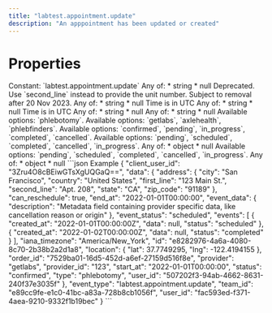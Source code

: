 ```yaml
---
title: "labtest.appointment.update"
description: "An apppointment has been updated or created"
---
```

# Properties
<ResponseField name="event_type" type="const string" required="true">
Constant: `labtest.appointment.update`
</ResponseField>
<ResponseField name="team_id" type="string" required="true">
</ResponseField>
<ResponseField name="user_id" type="string" required="true">
</ResponseField>
<ResponseField name="client_user_id" type="string" required="true">
</ResponseField>
<ResponseField name="data" type="ClientFacingAppointment" required="true">
<Expandable title="ClientFacingAppointment" defaultOpen="true">
<ResponseField name="id" type="string" required="true">
</ResponseField>
<ResponseField name="user_id" type="string" required="true">
</ResponseField>
<ResponseField name="order_id" type="string" required="true">
</ResponseField>
<ResponseField name="address" type="USAddress" required="true">
<Expandable title="USAddress" defaultOpen="true">
<ResponseField name="first_line" type="string" required="true">
</ResponseField>
<ResponseField name="second_line" type="anyOf | null">
Any of:
* string
* null
</ResponseField>
<ResponseField name="city" type="string" required="true">
</ResponseField>
<ResponseField name="state" type="string" required="true">
</ResponseField>
<ResponseField name="zip_code" type="string" required="true">
</ResponseField>
<ResponseField name="unit" type="anyOf | null" deprecated>
Deprecated. Use `second_line` instead to provide the unit number. Subject to removal after 20 Nov 2023.
Any of:
* string
* null
</ResponseField>
</Expandable>
</ResponseField>
<ResponseField name="location" type="LngLat" required="true">
<Expandable title="LngLat" defaultOpen="true">
<ResponseField name="lng" type="number" required="true">
</ResponseField>
<ResponseField name="lat" type="number" required="true">
</ResponseField>
</Expandable>
</ResponseField>
<ResponseField name="start_at" type="anyOf" required="true">
Time is in UTC
Any of:
* string
* null
</ResponseField>
<ResponseField name="end_at" type="anyOf" required="true">
Time is in UTC
Any of:
* string
* null
</ResponseField>
<ResponseField name="iana_timezone" type="anyOf | null">
Any of:
* string
* null
</ResponseField>
<ResponseField name="type" type="enum<string>" required="true">
Available options: `phlebotomy`.
</ResponseField>
<ResponseField name="provider" type="enum<string>" required="true">
Available options: `getlabs`, `axlehealth`, `phlebfinders`.
</ResponseField>
<ResponseField name="status" type="enum<string>" required="true">
Available options: `confirmed`, `pending`, `in_progress`, `completed`, `cancelled`.
</ResponseField>
<ResponseField name="provider_id" type="string" required="true">
</ResponseField>
<ResponseField name="can_reschedule" type="boolean" required="true">
</ResponseField>
<ResponseField name="event_status" type="enum<string>" required="true">
Available options: `pending`, `scheduled`, `completed`, `cancelled`, `in_progress`.
</ResponseField>
<ResponseField name="event_data" type="anyOf | null">
Any of:
* object
* null
</ResponseField>
<ResponseField name="events" type="ClientFacingAppointmentEvent[]" required="true">
<Expandable title="Item Schema: ClientFacingAppointmentEvent" defaultOpen="true">
<ResponseField name="created_at" type="string" required="true">
</ResponseField>
<ResponseField name="status" type="enum<string>" required="true">
Available options: `pending`, `scheduled`, `completed`, `cancelled`, `in_progress`.
</ResponseField>
<ResponseField name="data" type="anyOf | null">
Any of:
* object
* null
</ResponseField>
</Expandable>
</ResponseField>
</Expandable>
</ResponseField>
<ResponseExample>
```json Example
{
  "client_user_id": "3Zru4O8cBEiwGTsXgUQGaQ==",
  "data": {
    "address": {
      "city": "San Francisco",
      "country": "United States",
      "first_line": "123 Main St.",
      "second_line": "Apt. 208",
      "state": "CA",
      "zip_code": "91189"
    },
    "can_reschedule": true,
    "end_at": "2022-01-01T00:00:00",
    "event_data": {
      "description": "Metadata field containing provider specific data, like cancellation reason or origin"
    },
    "event_status": "scheduled",
    "events": [
      {
        "created_at": "2022-01-01T00:00:00Z",
        "data": null,
        "status": "scheduled"
      },
      {
        "created_at": "2022-01-02T00:00:00Z",
        "data": null,
        "status": "completed"
      }
    ],
    "iana_timezone": "America/New_York",
    "id": "e8282976-4a6a-4080-8c70-2b38b2a2d1a8",
    "location": {
      "lat": 37.7749295,
      "lng": -122.4194155
    },
    "order_id": "7529ba01-16d5-452d-a6ef-27159d516f8e",
    "provider": "getlabs",
    "provider_id": "123",
    "start_at": "2022-01-01T00:00:00",
    "status": "confirmed",
    "type": "phlebotomy",
    "user_id": "507202f3-94ab-4662-8631-240f37e3035f"
  },
  "event_type": "labtest.appointment.update",
  "team_id": "e89cc9fe-e1c0-41bc-a83a-728b8cb1056f",
  "user_id": "fac593ed-f371-4aea-9210-9332f1b19bec"
}
```
</ResponseExample>
